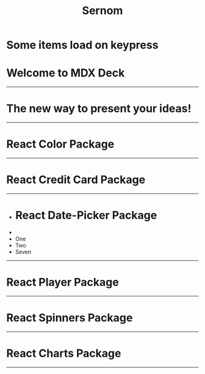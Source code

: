 

<Header>

# Sernom

</Header>

<Footer>

# Some items load on keypress

</Footer>

# Welcome to MDX Deck

---

# The new way to present your ideas!

---

# React Color Package
<ReactColorDemo/>

---

# React Credit Card Package
<ReactCreditCardsDemo/>

---

<Steps>

- # React Date-Picker Package
- <ReactDatePickerDemo/>
- One
- Two
- Seven

</Steps>

---

# React Player Package

<ReactPlayerDemo/>

---

# React Spinners Package

<ReactSpinnersDemo/>

---

# React Charts Package

<ReactChartDemo/>

---